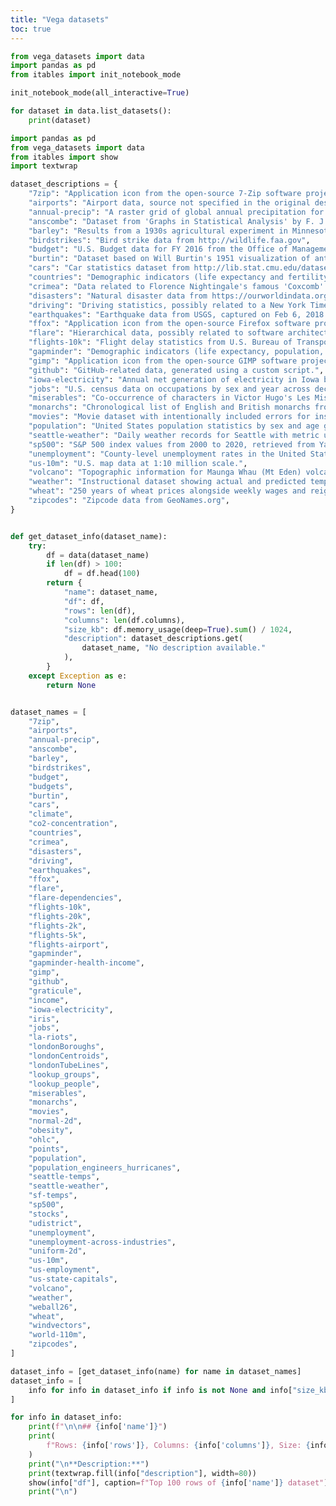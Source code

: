 ```yaml
---
title: "Vega datasets"
toc: true
---
```


```python
from vega_datasets import data
import pandas as pd
from itables import init_notebook_mode

init_notebook_mode(all_interactive=True)
```

```python
for dataset in data.list_datasets():
    print(dataset)
```

```python
import pandas as pd
from vega_datasets import data
from itables import show
import textwrap

dataset_descriptions = {
    "7zip": "Application icon from the open-source 7-Zip software project.",
    "airports": "Airport data, source not specified in the original description.",
    "annual-precip": "A raster grid of global annual precipitation for the year 2016 at a resolution 1 degree of lon/lat per cell, from CFSv2.",
    "anscombe": "Dataset from 'Graphs in Statistical Analysis' by F. J. Anscombe, The American Statistician.",
    "barley": "Results from a 1930s agricultural experiment in Minnesota, containing yields for 10 different varieties of barley at six different sites.",
    "birdstrikes": "Bird strike data from http://wildlife.faa.gov",
    "budget": "U.S. Budget data for FY 2016 from the Office of Management and Budget.",
    "burtin": "Dataset based on Will Burtin's 1951 visualization of antibiotic effectiveness, comparing three antibiotics against 16 bacteria.",
    "cars": "Car statistics dataset from http://lib.stat.cmu.edu/datasets/",
    "countries": "Demographic indicators (life expectancy and fertility rate) for various countries from 1955 to 2000 at 5-year intervals.",
    "crimea": "Data related to Florence Nightingale's famous 'Coxcomb' chart about mortality in the Crimean War.",
    "disasters": "Natural disaster data from https://ourworldindata.org/natural-catastrophes",
    "driving": "Driving statistics, possibly related to a New York Times article from May 2, 2010.",
    "earthquakes": "Earthquake data from USGS, captured on Feb 6, 2018.",
    "ffox": "Application icon from the open-source Firefox software project.",
    "flare": "Hierarchical data, possibly related to software architecture or dependencies.",
    "flights-10k": "Flight delay statistics from U.S. Bureau of Transportation Statistics, subset of 10,000 records.",
    "gapminder": "Demographic indicators (life expectancy, population, and fertility rate) for various countries from 1955 to 2005 at 5-year intervals.",
    "gimp": "Application icon from the open-source GIMP software project.",
    "github": "GitHub-related data, generated using a custom script.",
    "iowa-electricity": "Annual net generation of electricity in Iowa by source, compiled by the U.S. Energy Information Administration.",
    "jobs": "U.S. census data on occupations by sex and year across decades between 1850 and 2000.",
    "miserables": "Co-occurrence of characters in Victor Hugo's Les Misérables.",
    "monarchs": "Chronological list of English and British monarchs from Elizabeth I through George IV.",
    "movies": "Movie dataset with intentionally included errors for instructional purposes.",
    "population": "United States population statistics by sex and age group across decades between 1850 and 2000.",
    "seattle-weather": "Daily weather records for Seattle with metric units, synthesized from NOAA data.",
    "sp500": "S&P 500 index values from 2000 to 2020, retrieved from Yahoo Finance.",
    "unemployment": "County-level unemployment rates in the United States, generally consistent with 2009 levels.",
    "us-10m": "U.S. map data at 1:10 million scale.",
    "volcano": "Topographic information for Maunga Whau (Mt Eden) volcano in Auckland, New Zealand.",
    "weather": "Instructional dataset showing actual and predicted temperature data.",
    "wheat": "250 years of wheat prices alongside weekly wages and reigning monarchs, based on William Playfair's 1822 chart.",
    "zipcodes": "Zipcode data from GeoNames.org",
}


def get_dataset_info(dataset_name):
    try:
        df = data(dataset_name)
        if len(df) > 100:
            df = df.head(100)
        return {
            "name": dataset_name,
            "df": df,
            "rows": len(df),
            "columns": len(df.columns),
            "size_kb": df.memory_usage(deep=True).sum() / 1024,
            "description": dataset_descriptions.get(
                dataset_name, "No description available."
            ),
        }
    except Exception as e:
        return None


dataset_names = [
    "7zip",
    "airports",
    "annual-precip",
    "anscombe",
    "barley",
    "birdstrikes",
    "budget",
    "budgets",
    "burtin",
    "cars",
    "climate",
    "co2-concentration",
    "countries",
    "crimea",
    "disasters",
    "driving",
    "earthquakes",
    "ffox",
    "flare",
    "flare-dependencies",
    "flights-10k",
    "flights-20k",
    "flights-2k",
    "flights-5k",
    "flights-airport",
    "gapminder",
    "gapminder-health-income",
    "gimp",
    "github",
    "graticule",
    "income",
    "iowa-electricity",
    "iris",
    "jobs",
    "la-riots",
    "londonBoroughs",
    "londonCentroids",
    "londonTubeLines",
    "lookup_groups",
    "lookup_people",
    "miserables",
    "monarchs",
    "movies",
    "normal-2d",
    "obesity",
    "ohlc",
    "points",
    "population",
    "population_engineers_hurricanes",
    "seattle-temps",
    "seattle-weather",
    "sf-temps",
    "sp500",
    "stocks",
    "udistrict",
    "unemployment",
    "unemployment-across-industries",
    "uniform-2d",
    "us-10m",
    "us-employment",
    "us-state-capitals",
    "volcano",
    "weather",
    "weball26",
    "wheat",
    "windvectors",
    "world-110m",
    "zipcodes",
]

dataset_info = [get_dataset_info(name) for name in dataset_names]
dataset_info = [
    info for info in dataset_info if info is not None and info["size_kb"] > 0
]

for info in dataset_info:
    print(f"\n\n## {info['name']}")
    print(
        f"Rows: {info['rows']}, Columns: {info['columns']}, Size: {info['size_kb']:.2f} KB"
    )
    print("\n**Description:**")
    print(textwrap.fill(info["description"], width=80))
    show(info["df"], caption=f"Top 100 rows of {info['name']} dataset")
    print("\n")
```
